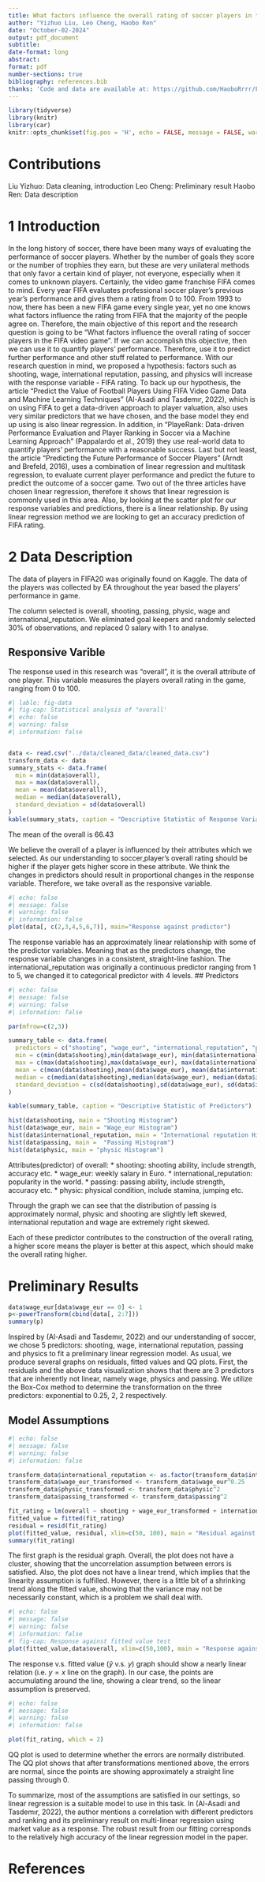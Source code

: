 ```yaml
---
title: What factors influence the overall rating of soccer players in the FIFA video game
author: "Yizhuo Liu, Leo Cheng, Haobo Ren"
date: "October-02-2024"
output: pdf_document
subtitle: 
date-format: long
abstract: 
format: pdf
number-sections: true
bibliography: references.bib
thanks: 'Code and data are available at: https://github.com/HaoboRrrr/FIFA20_Player_Potential_Rating_Analysis/tree/main'
---
```


```r
library(tidyverse)
library(knitr)
library(car)
knitr::opts_chunk$set(fig.pos = 'H', echo = FALSE, message = FALSE, warning = FALSE)

```

# Contributions
Liu Yizhuo: Data cleaning, introduction \newline
Leo Cheng: Preliminary result \newline
Haobo Ren: Data description \newline



# 1 Introduction
In the long history of soccer, there have been many ways of evaluating the performance of soccer players. Whether by the number of goals they score or the number of trophies they earn, but these are very unilateral methods that only favor a certain kind of player, not everyone, especially when it comes to unknown players.  Certainly, the video game franchise FIFA comes to mind. Every year FIFA evaluates professional soccer player's previous year's performance and gives them a rating from 0 to 100.  From 1993 to now, there has been a new FIFA game every single year, yet no one knows what factors influence the rating from FIFA that the majority of the people agree on. Therefore, the main objective of this report and the research question is going to be "What factors influence the overall rating of soccer players in the FIFA video game". If we can accomplish this objective, then we can use it to quantify players' performance. Therefore, use it to predict further performance and other stuff related to performance.  With our research question in mind, we proposed a hypothesis: factors such as shooting, wage, international reputation, passing, and physics will increase with the response variable - FIFA rating. To back up our hypothesis, the article "Predict the Value of Football Players Using FIFA Video Game Data and Machine Learning Techniques" (Al-Asadi and Tasdemır, 2022), which is on using FIFA to get a data-driven approach to player valuation, also uses very similar predictors that we have chosen, and the base model they end up using is also linear regression. In addition, in "PlayeRank: Data-driven Performance Evaluation and Player Ranking in Soccer via a Machine Learning Approach" (Pappalardo et al., 2019) they use real-world data to quantify players' performance with a reasonable success. Last but not least, the article "Predicting the Future Performance of Soccer Players" (Arndt and Brefeld, 2016), uses a combination of linear regression and multitask regression, to evaluate current player performance and predict the future to predict the outcome of a soccer game. Two out of the three articles have chosen linear regression, therefore it shows that linear regression is commonly used in this area. Also, by looking at the scatter plot for our response variables and predictions, there is a linear relationship.  By using linear regression method we are looking to get an accuracy prediction of FIFA rating.



# 2 Data Description
The data of players in FIFA20 was originally found on Kaggle. The data of the players was collected by EA throughout the year based the players' performance in game. 

The column selected is overall, shooting, passing, physic, wage and international_reputation. We eliminated goal keepers and randomly selected 30% of observations, and replaced 0 salary with 1 to analyse.

## Responsive Varible
The response used in this research was "overall", it is the overall attribute of one player. This variable measures the players overall rating in the game, ranging from 0 to 100. 

```r
#| lable: fig-data
#| fig-cap: Statistical analysis of "overall'
#| echo: false
#| warning: false
#| information: false


data <- read.csv("../data/cleaned_data/cleaned_data.csv")
transform_data <- data
summary_stats <- data.frame(
  min = min(data$overall),
  max = max(data$overall),
  mean = mean(data$overall),
  median = median(data$overall),
  standard_deviation = sd(data$overall)
)
kable(summary_stats, caption = "Descriptive Statistic of Response Variable")
```
The mean of the overall is 66.43 

We believe the overall of a player is influenced by their attributes which we selected. As our understanding to soccer,player's overall rating should be higher if the player gets higher score in these attribute. We think the changes in predictors should result in proportional changes in the response variable. Therefore, we take overall as the responsive variable.


```r
#| echo: false
#| message: false
#| warning: false
#| information: false
plot(data[, c(2,3,4,5,6,7)], main="Response against predictor")

```

The response variable has an approximately linear relationship with some of the predictor variables. Meaning that as the predictors change, the response variable changes in a consistent, straight-line fashion. The international_reputation was originally a continuous predictor ranging from 1 to 5, we changed it to categorical predictor with 4 levels. 
## Predictors
```r
#| echo: false
#| message: false
#| warning: false
#| information: false

par(mfrow=c(2,3))

summary_table <- data.frame(
  predictors = c("shooting", "wage_eur", "international_reputation", "passing", "physic"),
  min = c(min(data$shooting),min(data$wage_eur), min(data$international_reputation), min(data$passing), min(data$physic)),
  max = c(max(data$shooting),max(data$wage_eur), max(data$international_reputation), max(data$passing), max(data$physic)),
  mean = c(mean(data$shooting),mean(data$wage_eur), mean(data$international_reputation), mean(data$passing), mean(data$physic)),
  median = c(median(data$shooting),median(data$wage_eur), median(data$international_reputation), median(data$passing), median(data$physic)),
  standard_deviation = c(sd(data$shooting),sd(data$wage_eur), sd(data$international_reputation), sd(data$passing), sd(data$physic))
)

kable(summary_table, caption = "Descriptive Statistic of Predictors")

hist(data$shooting, main = "Shooting Histogram")
hist(data$wage_eur, main = "Wage_eur Histogram")
hist(data$international_reputation, main = "International reputation Histogram")
hist(data$passing, main =  "Passing Histogram")
hist(data$physic, main = "physic Histogram")
```
Attributes(predictor) of overall:
* shooting: shooting ability, include strength, accuracy etc.
* wage_eur: weekly salary in Euro.
* international_reputation: popularity in the world.
* passing: passing ability, include strength, accuracy etc.
* physic: physical condition, include stamina, jumping etc.

Through the graph we can see that the distribution of passing is approximately normal, physic and shooting are slightly left skewed, international reputation and wage are extremely right skewed.

Each of these predictor contributes to the construction of the overall rating, a higher score means the player is better at this aspect, which should make the overall rating higher.



# Preliminary Results

```r
data$wage_eur[data$wage_eur == 0] <- 1
p<-powerTransform(cbind(data[, 2:7]))
summary(p)
```

Inspired by (Al-Asadi and Tasdemır, 2022) and our understanding of soccer, we chose 5 predictors: shooting, wage, international reputation, passing and physics to fit a preliminary linear regression model. As usual, we produce several graphs on residuals, fitted values and QQ plots. First, the residuals and the above data visualization shows that there are 3 predictors that are inherently not linear, namely wage, physics and passing. We utilize the Box-Cox method to determine the transformation on the three predictors: exponential to 0.25, 2, 2 respectively.

## Model Assumptions

```R
#| echo: false
#| message: false
#| warning: false
#| information: false

transform_data$international_reputation <- as.factor(transform_data$international_reputation)
transform_data$wage_eur_transformed <- transform_data$wage_eur^0.25
transform_data$physic_transformed <- transform_data$physic^2
transform_data$passing_transformed <- transform_data$passing^2

fit_rating = lm(overall ~ shooting + wage_eur_transformed + international_reputation + passing_transformed + physic_transformed, data = transform_data)
fitted_value = fitted(fit_rating)
residual = resid(fit_rating)
plot(fitted_value, residual, xlim=c(50, 100), main = "Residual against fitted value")
summary(fit_rating)
```


The first graph is the residual graph. Overall, the plot does not have a cluster, showing that the uncorrelation assumption between errors is satisfied. Also, the plot does not have a linear trend, which implies that the linearity assumption is fulfilled. However, there is a little bit of a shrinking trend along the fitted value, showing that the variance may not be necessarily constant, which is a problem we shall deal with.



```R
#| echo: false
#| message: false
#| warning: false
#| information: false
#| fig-cap: Response against fitted value test
plot(fitted_value,data$overall, xlim=c(50,100), main = "Response against fitted value")
```

The response v.s. fitted value ($\hat{y}$ v.s. $y$) graph should show a nearly linear relation (i.e. $y=x$ line on the graph). In our case, the points are accumulating around the line, showing a clear trend, so the linear assumption is preserved.


```R
#| echo: false
#| message: false
#| warning: false
#| information: false

plot(fit_rating, which = 2)
```

QQ plot is used to determine whether the errors are normally distributed. The QQ plot shows that after transformations mentioned above, the errors are normal, since the points are showing approximately a straight line passing through 0.

To summarize, most of the assumptions are satisfied in our settings, so linear regression is a suitable model to use in this task. In (Al-Asadi and Tasdemır, 2022), the author mentions a correlation with different predictors and ranking and its preliminary result on multi-linear regression using market value as a response. The robust result from our fitting corresponds to the relatively high accuracy of the linear regression model in the paper.

\newpage

# References